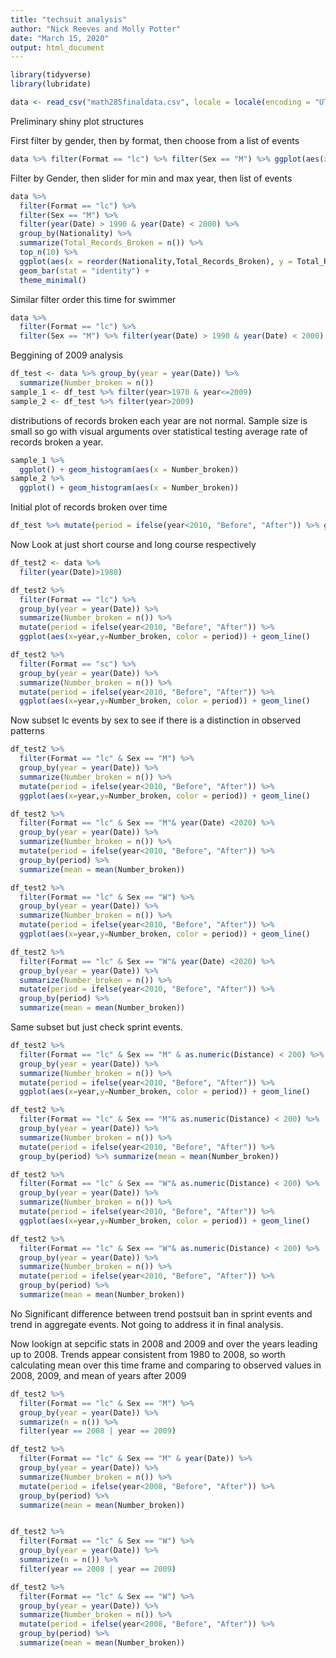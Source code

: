 ---
title: "techsuit analysis"
author: "Nick Reeves and Molly Potter"
date: "March 15, 2020"
output: html_document
---

```{r}
library(tidyverse)
library(lubridate)
```


```{r}
data <- read_csv("math285finaldata.csv", locale = locale(encoding = "UTF-8")) %>% select(-X1)
```

Preliminary shiny plot structures

First filter by gender, then by format, then choose from a list of events

```{r}
data %>% filter(Format == "lc") %>% filter(Sex == "M") %>% ggplot(aes(x= Date, y = Time)) + geom_line(aes(color = Event))
```

Filter by Gender, then slider for min and max year, then list of events

```{r}
data %>% 
  filter(Format == "lc") %>%
  filter(Sex == "M") %>% 
  filter(year(Date) > 1990 & year(Date) < 2000) %>% 
  group_by(Nationality) %>% 
  summarize(Total_Records_Broken = n()) %>% 
  top_n(10) %>% 
  ggplot(aes(x = reorder(Nationality,Total_Records_Broken), y = Total_Records_Broken),color = "black") +
  geom_bar(stat = "identity") + 
  theme_minimal()
```

Similar filter order this time for swimmer

```{r}
data %>% 
  filter(Format == "lc") %>% 
  filter(Sex == "M") %>% filter(year(Date) > 1990 & year(Date) < 2000) %>% group_by(Swimmer) %>% summarize(Total_Records_Broken = n()) %>% top_n(10) %>% ggplot(aes(x = reorder(Swimmer, Total_Records_Broken), y = Total_Records_Broken),color = "black") + geom_bar(stat = "identity") + theme_minimal()
```


Beggining of 2009 analysis
```{r}
df_test <- data %>% group_by(year = year(Date)) %>% 
  summarize(Number_broken = n())
sample_1 <- df_test %>% filter(year>1970 & year<=2009)
sample_2 <- df_test %>% filter(year>2009)

```

distributions of records broken each year are not normal. Sample size is small so go with visual arguments over statistical testing average rate of records broken a year.
```{r}
sample_1 %>% 
  ggplot() + geom_histogram(aes(x = Number_broken))
sample_2 %>% 
  ggplot() + geom_histogram(aes(x = Number_broken))
```

Initial plot of records broken over time
```{r}
df_test %>% mutate(period = ifelse(year<2010, "Before", "After")) %>% ggplot(aes(x=year,y=Number_broken, color = period)) + geom_line()
```

Now Look at just short course and long course respectively
```{r}
df_test2 <- data %>% 
  filter(year(Date)>1980)

df_test2 %>%
  filter(Format == "lc") %>% 
  group_by(year = year(Date)) %>% 
  summarize(Number_broken = n()) %>% 
  mutate(period = ifelse(year<2010, "Before", "After")) %>% 
  ggplot(aes(x=year,y=Number_broken, color = period)) + geom_line()
```


```{r}
df_test2 %>%
  filter(Format == "sc") %>% 
  group_by(year = year(Date)) %>% 
  summarize(Number_broken = n()) %>% 
  mutate(period = ifelse(year<2010, "Before", "After")) %>% 
  ggplot(aes(x=year,y=Number_broken, color = period)) + geom_line()
```

Now subset lc events by sex to see if there is a distinction in observed patterns
```{r}
df_test2 %>%
  filter(Format == "lc" & Sex == "M") %>% 
  group_by(year = year(Date)) %>% 
  summarize(Number_broken = n()) %>% 
  mutate(period = ifelse(year<2010, "Before", "After")) %>% 
  ggplot(aes(x=year,y=Number_broken, color = period)) + geom_line()

df_test2 %>%
  filter(Format == "lc" & Sex == "M"& year(Date) <2020) %>% 
  group_by(year = year(Date)) %>% 
  summarize(Number_broken = n()) %>% 
  mutate(period = ifelse(year<2010, "Before", "After")) %>% 
  group_by(period) %>% 
  summarize(mean = mean(Number_broken))

df_test2 %>%
  filter(Format == "lc" & Sex == "W") %>% 
  group_by(year = year(Date)) %>% 
  summarize(Number_broken = n()) %>% 
  mutate(period = ifelse(year<2010, "Before", "After")) %>% 
  ggplot(aes(x=year,y=Number_broken, color = period)) + geom_line()

df_test2 %>%
  filter(Format == "lc" & Sex == "W"& year(Date) <2020) %>% 
  group_by(year = year(Date)) %>% 
  summarize(Number_broken = n()) %>% 
  mutate(period = ifelse(year<2010, "Before", "After")) %>% 
  group_by(period) %>% 
  summarize(mean = mean(Number_broken))
```


Same subset but just check sprint events.

```{r}
df_test2 %>%
  filter(Format == "lc" & Sex == "M" & as.numeric(Distance) < 200) %>% 
  group_by(year = year(Date)) %>% 
  summarize(Number_broken = n()) %>% 
  mutate(period = ifelse(year<2010, "Before", "After")) %>% 
  ggplot(aes(x=year,y=Number_broken, color = period)) + geom_line()

df_test2 %>%
  filter(Format == "lc" & Sex == "M"& as.numeric(Distance) < 200) %>% 
  group_by(year = year(Date)) %>% 
  summarize(Number_broken = n()) %>% 
  mutate(period = ifelse(year<2010, "Before", "After")) %>% 
  group_by(period) %>% summarize(mean = mean(Number_broken))

df_test2 %>%
  filter(Format == "lc" & Sex == "W"& as.numeric(Distance) < 200) %>% 
  group_by(year = year(Date)) %>% 
  summarize(Number_broken = n()) %>% 
  mutate(period = ifelse(year<2010, "Before", "After")) %>% 
  ggplot(aes(x=year,y=Number_broken, color = period)) + geom_line()

df_test2 %>%
  filter(Format == "lc" & Sex == "W"& as.numeric(Distance) < 200) %>% 
  group_by(year = year(Date)) %>% 
  summarize(Number_broken = n()) %>% 
  mutate(period = ifelse(year<2010, "Before", "After")) %>% 
  group_by(period) %>% 
  summarize(mean = mean(Number_broken))

```

No Significant difference between trend postsuit ban in sprint events and trend in aggregate events. Not going to address it in final analysis.

Now lookign at sepcific stats in 2008 and 2009 and over the years leading up to 2008. Trends appear consistent from 1980 to 2008, so worth calculating mean over this time frame and comparing to observed values in 2008, 2009, and mean of years after 2009

```{r}
df_test2 %>% 
  filter(Format == "lc" & Sex == "M") %>% 
  group_by(year = year(Date)) %>% 
  summarize(n = n()) %>% 
  filter(year == 2008 | year == 2009)

df_test2 %>%
  filter(Format == "lc" & Sex == "M" & year(Date)) %>% 
  group_by(year = year(Date)) %>% 
  summarize(Number_broken = n()) %>% 
  mutate(period = ifelse(year<2008, "Before", "After")) %>% 
  group_by(period) %>% 
  summarize(mean = mean(Number_broken))


df_test2 %>% 
  filter(Format == "lc" & Sex == "W") %>% 
  group_by(year = year(Date)) %>% 
  summarize(n = n()) %>% 
  filter(year == 2008 | year == 2009)

df_test2 %>%
  filter(Format == "lc" & Sex == "W") %>% 
  group_by(year = year(Date)) %>% 
  summarize(Number_broken = n()) %>% 
  mutate(period = ifelse(year<2008, "Before", "After")) %>% 
  group_by(period) %>% 
  summarize(mean = mean(Number_broken))

```

